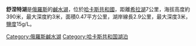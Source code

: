 {{Unreferenced|time=2021-05-06T03:52:44+00:00}}
{{Infobox lake
 | lake_name = 舒涅特湖<br>{{lang|ru|Шунет}}
 | image_lake = 
 | caption_lake = 
 | image_bathymetry = 
 | caption_bathymetry = 
 | location = [[哈卡斯共和國|哈卡斯共和國]]
 | coords = {{coord|54.4186111211|N|90.2280555656|E|source:ruwiki_region:RU_scale:500000_type:waterbody|format=dms|display=inline,title}}
 | type = [[不完全對流湖|不完全對流湖]]、[[鹹水湖|鹹水湖]]
 | inflow = 
 | outflow = 
 | catchment = 
 | basin_countries = {{RUS}}
 | length = 
 | width = 
 | area = [[1_E5_m²|0.47 km²]]
 | depth = 
 | max-depth = 6.2 m
 | volume = 
 | residence_time = 
 | shore = 
 | elevation = 
 | islands = 
 | cities = 
}}
'''舒涅特湖'''是[[俄羅斯|俄羅斯]]的[[鹹水湖|鹹水湖]]，位於[[哈卡斯共和國|哈卡斯共和國]]，距離[[希拉湖|希拉湖]]7公里，海拔高度約390米，最大深度約3米，面積0.47平方公里，湖岸線長2.9公里，最大深度3米，[[鹽度|鹽度]]15g/L。


[[Category:俄羅斯鹹水湖|Category:俄羅斯鹹水湖]]
[[Category:哈卡斯共和国湖泊|Category:哈卡斯共和国湖泊]]

{{Russia-geo-stub}}